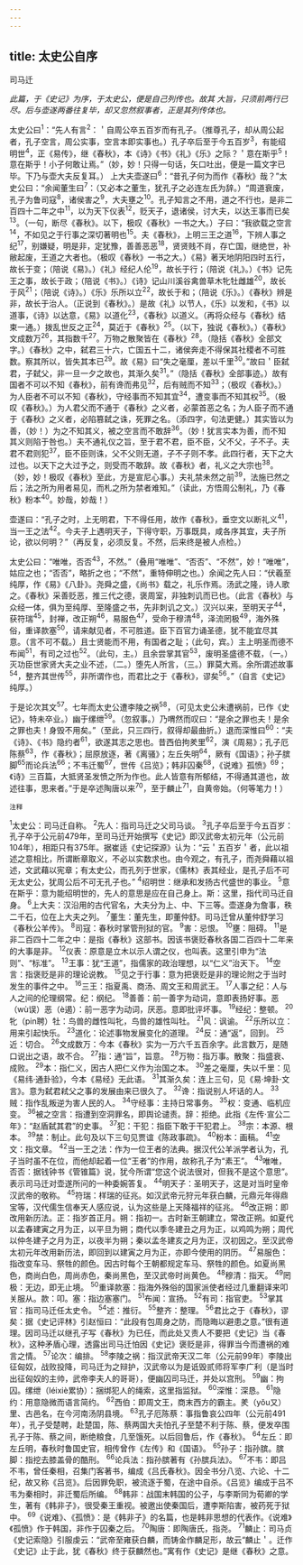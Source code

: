```yaml
---
---
---
```

title: 太史公自序
---



司马迁

*此篇，于《史记》为序，于太史公，便是自己列传也。故其
大旨，只须前两行已尽。后与壶遂两番往复毕，却又忽然叙事者，正是其列传体也。*

太史公曰<sup>1</sup>：“先人有言<sup>2</sup>：＇自周公卒五百岁而有孔子。（推尊孔子，却从周公起者，孔子空言，周公实事，空言本即实事也。）孔子卒后至于今五百岁<sup>3</sup>，有能绍明世<sup>4</sup>，正《易传》，继《春秋》，本《诗》《书》《礼》《乐》之际？＇意在斯乎<sup>5</sup>！意在斯乎！小子何敢让焉。”（妙，妙！只得一句话，矢口吐出，便是一篇文字已毕。下乃与壶大夫反复耳。）
上大夫壶遂曰<sup>6</sup>：“昔孔子何为而作《春秋》哉？”太史公曰：“余闻董生曰<sup>7</sup>：（又必本之董生，犹孔子之必连左氏为辞。）“周道衰废，孔子为鲁司寇<sup>8</sup>，诸侯害之<sup>9</sup>，大夫壅之<sup>10</sup>。孔子知言之不用，道之不行也，是非二百四十二年之中<sup>11</sup>，以为天下仪表<sup>12</sup>，贬天子，退诸侯，讨大夫，以达王事而已矣<sup>13</sup>。（一句，断尽《春秋》。以下，极叹《春秋》一书之大。）子曰：“我欲载之空言<sup>14</sup>，不如见之于行事之深切著明也<sup>15</sup>。夫《春秋》，上明三王之道<sup>16</sup>，下辨人事之纪<sup>17</sup>，别嫌疑，明是非，定犹豫，善善恶恶<sup>18</sup>，贤贤贱不肖，存亡国，继绝世，补敝起废，王道之大者也。（极叹《春秋》一书之大。）《易》著天地阴阳四时五行，故长于变；（陪说《易》。）《礼》经纪人伦<sup>19</sup>，故长于行；（陪说《礼》。）《书》记先王之事，故长于政；（陪说《书》。）《诗》记山川溪谷禽兽草木牝牡雌雄<sup>20</sup>，故长于风<sup>21</sup>；（陪说《诗》。）《乐》乐所以立<sup>22</sup>，故长于和；（陪说《乐》。）《春秋》辨是非，故长于治人。（正说到《春秋》。）是故《礼》以节人，《乐》以发和，《书》以道事，《诗》以达意，《易》以道化<sup>23</sup>，《春秋》以道义。（再将众经与《春秋》结束一通。）拨乱世反之正<sup>24</sup>，莫近于《春秋》<sup>25</sup>。（以下，独说《春秋》。）《春秋》文成数万<sup>26</sup>，其指数千<sup>27</sup>。万物之散聚皆在《春秋》<sup>28</sup>。（隐括《春秋》全部文字。）《春秋》之中，弑君三十六，亡国五十二，诸侯奔走不得保其社稷者不可胜数。察其所以，皆失其本已<sup>29</sup>。故《易》曰“失之毫厘，差以千里<sup>30</sup>。”故曰＇臣弑君，子弑父，非一旦一夕之故也，其渐久矣<sup>31</sup>。”（隐括《春秋》全部事迹。）故有国者不可以不知《春秋》，前有谗而弗见<sup>32</sup>，后有贼而不知<sup>33</sup>；（极叹《春秋》。）为人臣者不可以不知《春秋》，守经事而不知其宜<sup>34</sup>，遭变事而不知其权<sup>35</sup>。（极叹《春秋》。）为人君父而不通于《春秋》之义者，必蒙首恶之名；为人臣子而不通于《春秋》之义者，必陷篡弑之诛，死罪之名。（添四字，句法更健。）其实皆以为善，（妙！）为之不知其义，被之空言而不敢辞<sup>36</sup>。（妙！犹言实本为善，而不知其义则陷于咎也。）夫不通礼仪之旨，至于君不君，臣不臣，父不父，子不子。夫君不君则犯<sup>37</sup>，臣不臣则诛，父不父则无道，子不子则不孝。此四行者，天下之大过也。以天下之大过予之，则受而不敢辞。故《春秋》者，礼义之大宗也<sup>38</sup>。（妙，妙！极叹《春秋》至此，方是宣尼心事。）夫礼禁未然之前<sup>39</sup>，法施已然之后；法之所为用者易见，而札之所为禁者难知。”（读此，方悟周公制礼，乃《春秋》粉本<sup>40</sup>。妙哉，妙哉！）

壶遂曰：“孔子之时，上无明君，下不得任用，故作《春秋》，垂空文以断礼义<sup>41</sup>，当一王之法<sup>42</sup>。今夫子上遇明天子，下得守职，万事既具，咸各序其宜，夫子所论，欲以何明？”（再反复，必须反复。不然，后来终是被人点检。）

太史公曰：“唯唯，否否<sup>43</sup>，不然。”（叠用“唯唯”、“否否”、“不然”，妙！“唯唯”，姑应之也；“否否”，略折之也；“不然”，重特伸明之也。）余闻之先人曰：“伏羲至纯厚，作《易》《八卦》。尧舜之盛，《尚书》载之，礼乐作焉。汤武之隆，诗人歌之。《春秋》采善贬恶，推三代之德，褒周室，非独刺讥而已也。（此言《春秋》与众经一体，俱为至纯厚、至隆盛之书，先非刺讥之文。）汉兴以来，至明天子<sup>44</sup>，获符瑞<sup>45</sup>，封禅，改正朔<sup>46</sup>，易服色<sup>47</sup>，受命于穆清<sup>48</sup>，泽流罔极<sup>49</sup>，海外殊俗，重译款塞<sup>50</sup>，请来献见者，不可胜道。臣下百官力诵圣德，犹不能宜尽其意。（言不可不载。）且士贤能而不用，有国者之耻；（此句，宾。）主上明圣而德不布闻<sup>51</sup>，有司之过也<sup>52</sup>。（此句，主。）且余尝掌其官<sup>53</sup>，废明圣盛德不载，（一。）灭功臣世家贤大夫之业不述，（二。）堕先人所言，（三。）罪莫大焉。余所谓述故事<sup>54</sup>，整齐其世传<sup>55</sup>，非所谓作也，而君比之于《春秋》，谬矣<sup>56</sup>。”（自言《史记》纯厚。）

于是论次其文<sup>57</sup>。七年而太史公遭李陵之祸<sup>58</sup>，（可见太史公未遭祸前，已作《史记》，特未卒业。）幽于缧绁<sup>59</sup>。（忽叙事。）乃喟然而叹曰：“是余之罪也夫！是余之罪也夫！身毁不用矣。”（至此，只三四行，叙得却最曲折。）退而深惟曰<sup>60</sup>：“夫《诗》、《书》隐约者<sup>61</sup>，欲遂其志之思也。昔西伯拘羑里<sup>62</sup>，演《周易》；孔子厄陈蔡<sup>63</sup>，作《春秋》；屈原放逐，著《离骚》；左丘失明<sup>64</sup>，厥有《国语》；孙子膑脚<sup>65</sup>而论兵法<sup>66</sup>；不韦迁蜀<sup>67</sup>，世传《吕览》；韩非囚秦<sup>68</sup>，《说难》孤愤》<sup>69</sup>；《诗》三百篇，大抵贤圣发愤之所为作也。此人皆意有所郁结，不得通其道也，故述往事，思来者。”于是卒述陶唐以来<sup>70</sup>，至于麟止<sup>71</sup>，自黄帝始。（何等笔力！）

<sup>注释</sup>

<sup>1</sup>太史公：司马迁自称。
<sup>2</sup>先人：指司马迁之父司马谈。
<sup>3</sup>孔子卒后至于今五百岁：孔子卒于公元前479年，至司马迁开始撰写《史记》即汉武帝太初元年（公元前104年），相距只有375年。据崔适《史记探源》认为：“云＇五百岁＇者，此以祖述之意相比，所谓断章取义，不必以实数求也。由今观之，有孔子，而尧舜藉以祖述，文武藉以宪章；有太史公，而孔列于世家，《儒林》表其经业，是孔子后不可无太史公，犹周公后不可无孔子也。”
<sup>4</sup>绍明世：继承和发扬古代盛世的事业。
<sup>5</sup>意在斯乎：意为能绍明世的，先人的意思是应在自己身上。斯：这里，指代司马迁自身。
<sup>6</sup>上大夫：汉沿用的古代官名，大夫分为上、中、下三等。壶遂身为詹事，秩二千石，位在上大夫之列。
<sup>7</sup>董生：董先生，即董仲舒。司马迁曾从董仲舒学习《春秋公羊传》。
<sup>8</sup>司寇：春秋时掌管刑狱的官。
<sup>9</sup>害：忌恨。
<sup>10</sup>壅：阻碍。
<sup>11</sup>是非二百四十二年之中：是指《春秋》这部书。因该书褒贬春秋各国二百四十二年来的大事是非。
<sup>12</sup>仪表：原意是立木以示人谓之仪，也叫表。这里引申为“法则”、“标准”。
<sup>13</sup>王事：犹“王道”，指儒家的政治理想，以“仁义”治天下。
<sup>14</sup>空言：指褒贬是非的理论说教。
<sup>15</sup>见之于行事：意为把褒贬是非的理论附之于当时发生的事件之中。
<sup>16</sup>三王：指夏禹、商汤、周文王和周武王。
<sup>17</sup>人事之纪：人与人之间的伦理纲常。纪：纲纪。
<sup>18</sup>善善：前一善字为动词，意即表扬好事。恶（wù误）恶（è遏）：前一恶字为动词，厌恶。意即批评坏事。
<sup>19</sup>经纪：整顿。
<sup>20</sup>牝（pin聘）牡：鸟兽的雌性叫牝，鸟兽的雄性叫牡。
<sup>21</sup>风：讽谕。
<sup>22</sup>乐所以立：用来引起快乐。
<sup>23</sup>道化：论述事物发展变化的道理。
<sup>24</sup>反：通“返”，回到。
<sup>25</sup>近：切合。
<sup>26</sup>文成数万：今本《春秋》实为一万六千五百余字。此言数万，是随口说出之语，故不合。
<sup>27</sup>指：通“旨”，旨意。
<sup>28</sup>万物：指万事。散聚：指盛衰、成败。
<sup>29</sup>本：指仁义，因古人把仁义作为治国之本。
<sup>30</sup>差之毫厘，失以千里：见《易纬·通卦验》，今本《易经》无此语。
<sup>31</sup>其渐久矣：连上三句，见《易·坤卦·文言》。意为弑君弒父之事的发展由来已很久了。
<sup>32</sup>谗：指说别人坏话的人。
<sup>33</sup>贼：指作乱叛逆为害人民的人。
<sup>34</sup>守经事：主持日常事务。
<sup>35</sup>权：变通、临机应变。
<sup>36</sup>被之空言：指遭到空洞罪名，即舆论谴责。辞：拒绝。此指《左传·宣公二年》：“赵盾弑其君”的史事。
<sup>37</sup>犯：干犯：指臣下敢于干犯君上。
<sup>38</sup>宗：本源、根本。
<sup>39</sup>禁：制止。此句及以下三句见贾谊《陈政事疏》。
<sup>40</sup>粉本：画稿。
<sup>41</sup>空文：指文章。
<sup>42</sup>当一王之法：作为一位王者的法典。据汉代公羊派学者认为，孔子当时虽不在位，而他却起着一位“王者”的作用，故称孔子为“素王”。
<sup>43</sup>唯唯，否否：据钱钟书《管锥篇》说，犹今所谓“您这个说法很对，但我不是这个意思”。表示司马迁对壶遂所问的一种委婉答复。
<sup>44</sup>明天子：圣明天子，这是对当时皇帝汉武帝的敬称。
<sup>45</sup>符瑞：样瑞的征兆。如汉武帝元狩元年获白麟，元鼎元年得鼎宝等，汉代儒生信奉天人感应说，认为这些是上天降福祥的征兆。
<sup>46</sup>改正朔：即改用新历法。正：指岁首正月。朔：指初一。古时新王朝建立，常改正朔。如夏代以孟春建寅之月为正，以平旦为朔；商代以季冬建丑之月为正，以鸡鸣为朔；周代以仲冬建子之月为正，以夜半为朔；秦以孟冬建亥之月为正，汉初因之。至汉武帝太初元年改用新历法，即回到以建寅之月为正，亦即今使用的阴历。
<sup>47</sup>易服色：指改变车马、祭牲的颜色。因古时每个王朝都规定车马、祭牲的颜色。如夏尚黑色，商尚白色，周尚赤色，秦尚黑色，至汉武帝时尚黄色。
<sup>48</sup>穆清：指天。
<sup>49</sup>罔极：无边，即无止境。
<sup>50</sup>重译款塞：指海外殊俗的国家派使者经过几重翻译来叩关服从。款：叩。塞：指边塞塞门。
<sup>51</sup>布闻：宣扬。
<sup>52</sup>有司：指官吏。
<sup>53</sup>掌其官：指司马迁任太史令。
<sup>54</sup>述：推衍。
<sup>55</sup>整齐：整理。
<sup>56</sup>君比之于《春秋》，谬矣：据《史记评林》引赵恒曰：“此段有包周身之防，而隐晦以避患之意。”很有道理。因司马迁以继孔子写《春秋》为已任，而此处又责人不要把《史记》当《春秋》，这种矛盾心理，透露出司马迁怕因《史记》褒贬是非，得罪当今而遭祸的难言之情。
<sup>57</sup>论次：编排。
<sup>58</sup>李陵之祸：指汉武帝天汉二年（公元前99年）李陵出征匈奴，战败投降，司马迁为之辩护，汉武帝以为是诋毁贰师将军李广利（是当时出征匈奴的主帅，武帝李夫人的哥哥），便幽囚司马迁，并处以宫刑。
<sup>59</sup>幽：拘囚。缧绁（léixiè累协）：捆绑犯人的绳索，这里指监狱。
<sup>60</sup>深惟：深恳。
<sup>61</sup>隐约：用意隐微而语言简约。
<sup>62</sup>西伯：即周文王，商末西方的霸主。羑（yǒu又）里、古邑名，在今河南汤阴县境。
<sup>63</sup>孔子厄陈蔡：事指鲁哀公四年（公元前491年），孔子受楚聘，赴楚国，陈、蔡两国大夫怕孔子至楚不利于陈、蔡，便发卒围孔子于陈、蔡之间，断绝粮食，几至饿死。以后回鲁后，作《春秋》。
<sup>64</sup>左丘：即左丘明，春秋时鲁国史官，相传曾作《左传》和《国语》。
<sup>65</sup>孙子：指孙膑。膑脚：指挖去膝盖骨的酷刑。
<sup>66</sup>论兵法：指孙膑著有《孙膑兵法》。
<sup>67</sup>不韦：即吕不韦，曾任秦相，召集门客著书，编成《吕氏春秋》。因全书分八览、六论、十二纪，故又称《吕览》。后因罪免职，被流逐于蜀，在途中自杀。《吕览》编成于吕不韦为秦相时，非迁蜀后所编。
<sup>68</sup>韩非：战国末韩国的公子，与李斯同为荀卿的学生，著有《韩非子》，很受秦王重视。被邀出使秦国后，遭李斯陷害，被药死于狱中。
<sup>69</sup>《说难》、《孤愤》：是《韩非子》的名篇，也是韩非思想的代表作。《说难》《孤愤》作于韩国，非作于囚秦之后。
<sup>70</sup>陶唐：即陶唐氏，指尧。
<sup>71</sup>麟止：司马贞《史记索隐》引服虔云：“武帝至雍获白麟，而铸金作麟足形，故云“麟止＇。迁作《史记》止于此，犹《春秋》终于获麟然也。”寓有作《史记》是继《春秋》之意。